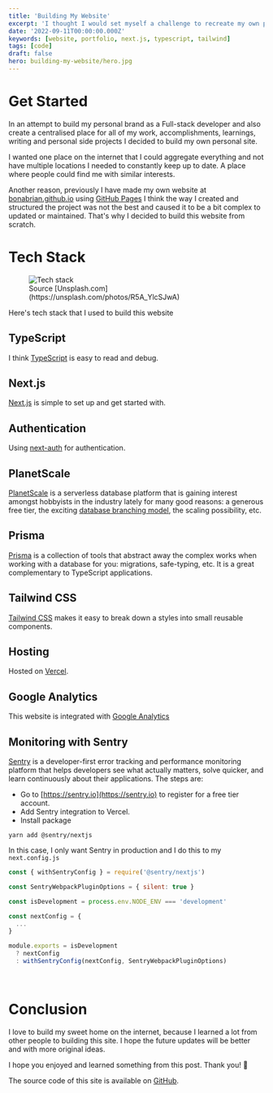 ```yaml
---
title: 'Building My Website'
excerpt: 'I thought I would set myself a challenge to recreate my own personal website to centralised place for all of my work.'
date: '2022-09-11T00:00:00.000Z'
keywords: [website, portfolio, next.js, typescript, tailwind]
tags: [code]
draft: false
hero: building-my-website/hero.jpg
---
```


# Get Started
In an attempt to build my personal brand as a Full-stack developer and also create a centralised place for all of my work, accomplishments, learnings, writing and personal side projects I decided to build my own personal site.

I wanted one place on the internet that I could aggregate everything and not have multiple locations I needed to constantly keep up to date. A place where people could find me with similar interests.

Another reason, previously I have made my own website at [bonabrian.github.io](https://bonabrian.github.io) using [GitHub Pages](https://pages.github.com/) I think the way I created and structured the project was not the best and caused it to be a bit complex to updated or maintained. That's why I decided to build this website from scratch.

# Tech Stack
<figure>
  <Image
    src='/static/images/blog/building-my-website/tech-stack.jpg'
    alt='Tech stack'
    layout={'responsive'}
    width={920}
    height={320}
  />
  <figcaption className='text-center'>
    Source [Unsplash.com](https://unsplash.com/photos/R5A_YlcSJwA)
  </figcaption>
</figure>
Here's tech stack that I used to build this website

## TypeScript
I think [TypeScript](https://www.typescriptlang.org/) is easy to read and debug.

## Next.js
[Next.js](https://nextjs.org/) is simple to set up and get started with.

## Authentication
Using [next-auth](https://next-auth.js.org/) for authentication.

## PlanetScale
[PlanetScale](https://planetscale.com/) is a serverless database platform that is gaining interest amongst hobbyists in the industry lately for many good reasons: a generous free tier, the exciting [database branching model](https://planetscale.com/docs/concepts/branching), the scaling possibility, etc.

## Prisma
[Prisma](https://www.prisma.io/) is a collection of tools that abstract away the complex works when working with a database for you: migrations, safe-typing, etc. It is a great complementary to TypeScript applications.

## Tailwind CSS
[Tailwind CSS](https://tailwindcss.com/) makes it easy to break down a styles into small reusable components.

## Hosting
Hosted on [Vercel](https://vercel.com/).

## Google Analytics
This website is integrated with [Google Analytics](https://analytics.google.com/)

## Monitoring with Sentry
[Sentry](https://sentry.io) is a developer-first error tracking and performance monitoring platform that helps developers see what actually matters, solve quicker, and learn continuously about their applications. The steps are:

- Go to [https://sentry.io](https://sentry.io) to register for a free tier account.
- Add Sentry integration to Vercel.
- Install package

```shell
yarn add @sentry/nextjs
```

In this case, I only want Sentry in production and I do this to my `next.config.js`
```js
const { withSentryConfig } = require('@sentry/nextjs')

const SentryWebpackPluginOptions = { silent: true }

const isDevelopment = process.env.NODE_ENV === 'development'

const nextConfig = {
  ...
}

module.exports = isDevelopment
  ? nextConfig
  : withSentryConfig(nextConfig, SentryWebpackPluginOptions)
```
<br/>

# Conclusion

I love to build my sweet home on the internet, because I learned a lot from other people to building this site. I hope the future updates will be better and with more original ideas.

I hope you enjoyed and learned something from this post. Thank you! 🎉

The source code of this site is available on [GitHub](https://github.com/bonabrian/bonabrian.com).
